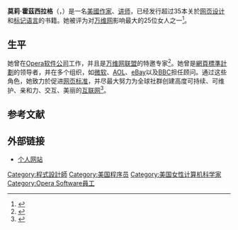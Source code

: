 {{noteTA
|G1=IT
}}

{{Infobox Person
| name        = 莫莉·E·霍茲西拉格
| image       = Molly Holzschlag-20060312.jpg
| imagesize   = 200px
| caption     = 摄於2006年的South by Southwest盛会
| birth_date  = {{birth year and age|1963}}
| occupation  = [[讲师|讲师]]、[[作家|作家]]、網路宣讲师
}}

'''莫莉·霍茲西拉格'''（{{lang-en|'''Molly E. Holzschlag'''}}，{{bd|1963年|1月25日||}}）是一名[[美國|美國]][[作家|作家]]、[[讲师|讲师]]，已经发行超过35本关於[[网页设计|网页设计]]和[[标记语言|标记语言]]的书籍。她被评为对[[万维网|万维网]]影响最大的25位女人之一<ref>{{citation |url=http://www.sfgate.com/technology/specials/1998/01/webgrrls2.shtml |title=San Francisco Webgrrls in SFGate |work=The San Francisco Chronicle |author=Amy Moon |year=1998 |deadurl=yes |archiveurl=https://web.archive.org/web/20110930094339/http://www.sfgate.com/technology/specials/1998/01/webgrrls2.shtml |archivedate=2011-09-30 }}</ref>。

==生平==
她曾在[[Opera软件公司|Opera软件公司]]工作，并且是[[万维网联盟|万维网联盟]]{{link-en|CSS工作小組|CSS Working Group|CSS工作小組}}的特邀专家<ref>{{cite web |title=Cascading Style Sheets working group |url=https://www.w3.org/Style/CSS/members.en.php3 |publisher=w3.org}}</ref>。她曾是[[網頁標準計劃|網頁標準計劃]]的领导者，并在多个组织，如[[微软|微软]]、[[AOL|AOL]]、[[eBay|eBay]]以及[[BBC|BBC]]担任顾问。通过这些角色，她致力於促进[[网页标准|网页标准]]，并尽最大努力为全球社群创建高度可持续、可维护、亲和力、交互、美丽的[[互联网|互联网]]<ref>{{citation|url=http://www.amazon.com/Molly-E.-Holzschlag/e/B000APGWPC |title=Molly E. Holzschlag (author) |periodical=Amazon.com}}</ref>。

== 参考文献 ==
{{Reflist}}

== 外部链接 ==
* [http://www.molly.com/ 个人网站]
{{writer-stub}}
{{Opera Software}}
{{Authority control}}

{{DEFAULTSORT:Holzschlag, Molly}}
[[Category:程式設計師|Category:程式設計師]]
[[Category:美国程序员|Category:美国程序员]]
[[Category:美国女性计算机科学家|Category:美国女性计算机科学家]]
[[Category:Opera_Software員工|Category:Opera Software員工]]